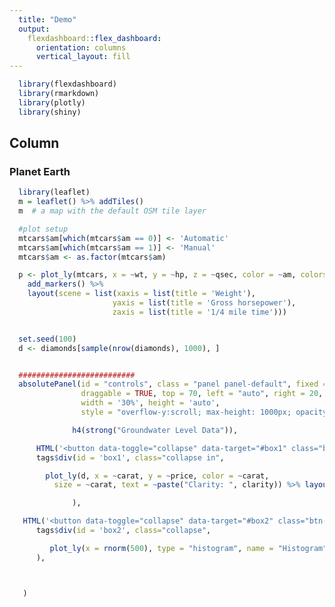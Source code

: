 ```yaml
---
  title: "Demo"
  output:
    flexdashboard::flex_dashboard:
      orientation: columns
      vertical_layout: fill
---
```



```r
  library(flexdashboard)
  library(rmarkdown)
  library(plotly)
  library(shiny)

```

Column {data-width=400}
--------------------------------
### Planet Earth

```r

  library(leaflet)
  m = leaflet() %>% addTiles()
  m  # a map with the default OSM tile layer


```


```r
  #plot setup
  mtcars$am[which(mtcars$am == 0)] <- 'Automatic'
  mtcars$am[which(mtcars$am == 1)] <- 'Manual'
  mtcars$am <- as.factor(mtcars$am)

  p <- plot_ly(mtcars, x = ~wt, y = ~hp, z = ~qsec, color = ~am, colors = c('#BF382A', '#0C4B8E')) %>%
    add_markers() %>%
    layout(scene = list(xaxis = list(title = 'Weight'),
                       yaxis = list(title = 'Gross horsepower'),
                       zaxis = list(title = '1/4 mile time')))


  set.seed(100)
  d <- diamonds[sample(nrow(diamonds), 1000), ]


  ##########################
  absolutePanel(id = "controls", class = "panel panel-default", fixed = TRUE,
                draggable = TRUE, top = 70, left = "auto", right = 20, bottom = "auto",
                width = '30%', height = 'auto', 
                style = "overflow-y:scroll; max-height: 1000px; opacity: 0.9; style = z-index: 400",

              h4(strong("Groundwater Level Data")),

      HTML('<button data-toggle="collapse" data-target="#box1" class="btn-block btn-primary">gwl</button>'),
      tags$div(id = 'box1', class="collapse in",

        plot_ly(d, x = ~carat, y = ~price, color = ~carat,
          size = ~carat, text = ~paste("Clarity: ", clarity)) %>% layout(height=200)

              ),

   HTML('<button data-toggle="collapse" data-target="#box2" class="btn-block btn-warning">histogram</button>'),
      tags$div(id = 'box2', class="collapse",

         plot_ly(x = rnorm(500), type = "histogram", name = "Histogram") %>% layout(height=200)
      ),



   )

  ```